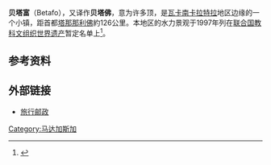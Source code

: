 {{Infobox City
|official_name          = 贝塔富
|image_map              = Antananarivo_Betafo.png 
|mapsize                = 183px
|map_caption            = 贝塔富以红色表示
|subdivision_type       = [[国家|国家]]
|subdivision_name       = [[马达加斯加|马达加斯加]]
|subdivision_type1 = 省份
|subdivision_name1 = [[塔那那利佛省|塔那那利佛省]]
|subdivision_type2      = 地区
|subdivision_name2      = [[瓦卡南卡拉特拉|瓦卡南卡拉特拉]]
|area_total = 
|TotalArea_sq_mi =
|population_as_of  = 2001
|population_note = 
|population_total=31000<ref>{{en}} [http://www.ilo.cornell.edu/ilo/data.html ''The Commune Census of by the Ilo program of Cornell University in collaboration with FOFIFA and INSTAT''] {{Wayback|url=http://www.ilo.cornell.edu/ilo/data.html |date=20181011035214 }}</ref>
}}
'''贝塔富'''（Betafo），又译作'''贝塔佛'''，意为许多顶，是[[瓦卡南卡拉特拉|瓦卡南卡拉特拉]]地区边缘的一个小镇，距首都[[塔那那利佛|塔那那利佛]]約126公里。本地区的水力景观于1997年列在[[联合国教科文组织|联合国教科文组织]][[世界遗产|世界遗产]]暂定名单上<ref name=WHC>{{Cite web | last = UNESCO | title = World Heritage Convention: Madagascar | url = http://whc.unesco.org/en/statesparties/mg | archiveurl = https://www.webcitation.org/5yBZzP5IG?url=http://whc.unesco.org/en/statesparties/mg | archivedate = 2011-04-24 | accessdate = April 25, 2011 | dead-url = no }}</ref>。

==参考资料==
{{reflist}}

==外部链接==
*[https://web.archive.org/web/20070927012157/http://www.travelpost.com/IO/Madagascar/Antananarivo/Betafo3/7421157 旅行邮政]

{{coord|19.84|S|46.855|E|source:kolossus-frwiki|display=title}}

{{madagascar-geo-stub}}
[[Category:马达加斯加|Category:马达加斯加]]